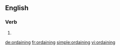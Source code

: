 ==English==

===Verb===
{{head|en}}

# {{present participle of|ordain}}

[[de:ordaining]]
[[fr:ordaining]]
[[simple:ordaining]]
[[vi:ordaining]]